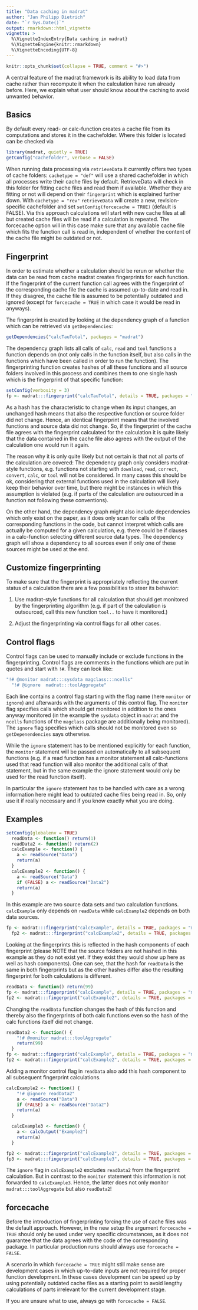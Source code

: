 ```yaml
---
title: "Data caching in madrat"
author: "Jan Philipp Dietrich"
date: "`r Sys.Date()`"
output: rmarkdown::html_vignette
vignette: >
  %\VignetteIndexEntry{Data caching in madrat}
  %\VignetteEngine{knitr::rmarkdown}
  %\VignetteEncoding{UTF-8}
---
```


```r
knitr::opts_chunk$set(collapse = TRUE, comment = "#>")
```

A central feature of the madrat framework is its ability to load data from cache rather than recompute it when the calculation have run already before. Here, we explain what user should know about the caching to avoid unwanted behavior.

## Basics

By default every read- or calc-function creates a cache file from its computations and stores it in the cachefolder. Where this folder is located can be checked via

```r
library(madrat, quietly = TRUE)
getConfig("cachefolder", verbose = FALSE)
```

When running data processing via `retrieveData` it currently offers two types of cache folders: `cachetype = "def"` will use a shared cachefolder in which all processes write their cache files by default. RetrieveData will check in this folder for fitting cache files and read them if available. Whether they are fitting or not will depend on their `fingerprint` which is explained further down.
With `cachetype = "rev"` `retrieveData` will create a new, revision-specific cachefolder and set `setConfig(forcecache = TRUE)` (default is FALSE). Via this approach calculations will start with new cache files at all but created cache files will be read if a calculation is repeated. The forcecache option will in this case make sure that any available cache file which fits the function call is read in, independent of whether the content of the cache file might be outdated or not.

## Fingerprint

In order to estimate whether a calculation should be rerun or whether the data can be read from cache madrat creates fingerprints for each function. If the fingerprint of the current function call agrees with the fingerprint of the corresponding cache file the cache is assumed up-to-date and read in. If they disagree, the cache file is assumed to be potentially outdated and ignored (except for `forcecache = TRUE` in which case it would be read in anyways).

The fingerprint is created by looking at the dependency graph of a function which can be retrieved via `getDependencies`:

```r
getDependencies("calcTauTotal", packages = "madrat")
```

The dependency graph lists all calls of `calc`, `read` and `tool` functions a function depends on (not only calls in the function itself, but also calls in the functions which have been called in order to run the function).
The fingerprinting function creates hashes of all these functions and all source folders involved in this process and combines them to one single hash which is the fingerprint of that specific function:

```r
setConfig(verbosity = 3)
fp <- madrat:::fingerprint("calcTauTotal", details = TRUE, packages = "madrat")
```

As a hash has the characteristic to change when its input changes, an unchanged hash means that also the respective function or source folder did not change. Hence, an identical fingerprint means that the involved functions and source data did not change. So, if the fingerprint of the cache file agrees with the fingerprint calculated for the calculation it is quite likely that the data contained in the cache file also agrees with the output of the calculation one would run it again.

The reason why it is only quite likely but not certain is that not all parts of the calculation are covered: The dependency graph only considers madrat-style functions, e.g. functions not starting with `download`, `read`, `correct`, `convert`, `calc`, or `tool` will not be considered. In many cases this should be ok, considering that external functions used in the calculation will likely keep their behavior over time, but there might be instances in which this assumption is violated (e.g. if parts of the calculation are outsourced in a function not following these conventions).

On the other hand, the dependency graph might also include dependencies which only exist on the paper, as it does only scan for calls of the corresponding functions in the code, but cannot interpret which calls are actually be computed for a given calculation, e.g. there could be if clauses in a calc-function selecting different source data types. The dependency graph will show a dependency to all sources even if only one of these sources might be used at the end. 

## Customize fingerprinting

To make sure that the fingerprint is appropriately reflecting the current status of a calculation there are a few possibilities to steer its behavior:

1. Use madrat-style functions for all calculation that should get monitored by the fingerprinting algorithm (e.g. if part of the calculation is outsourced, call this new function `tool..` to have it monitored.)

2. Adjust the fingerprinting via control flags for all other cases.

## Control flags

Control flags can be used to manually include or exclude functions in the fingerprinting. Control flags are comments in the functions which are put in quotes and start with `!#`. They can look like:

```r
"!# @monitor madrat:::sysdata magclass:::ncells"
  "!# @ignore  madrat:::toolAggregate"
```

Each line contains a control flag starting with the flag name (here `monitor` or `ignore`) and afterwards with the arguments of this control flag. The `monitor` flag specifies calls which should get monitored in addition to the ones anyway monitored (in the example the `sysdata` object in `madrat` and the `ncells` functions of the `magclass` package are additionally being monitored). The `ignore` flag specifies which calls should not be monitored even so `getDepenendencies` says otherwise.

While the `ignore` statement has to be mentioned explicitly for each function, the `monitor` statement will be passed on automatically to all subsequent functions (e.g. if a read function has a monitor statement all calc-functions used that read function will also monitor the additional calls of that statement, but in the same example the ignore statement would only be used for the read function itself).

In particular the `ignore` statement has to be handled with care as a wrong information here might lead to outdated cache files being read in. So, only use it if really necessary and if you know exactly what you are doing. 

## Examples

```r
setConfig(globalenv = TRUE)
  readData <- function() return(1)
  readData2 <- function() return(2)
  calcExample <- function() {
    a <- readSource("Data")
    return(a)
  }
  calcExample2 <- function() {
    a <- readSource("Data")
    if (FALSE) a <- readSource("Data2")
    return(a)
  }
```

In this example are two source data sets and two calculation functions. `calcExample` only depends on `readData` while `calcExample2` depends on both data sources.

```r
fp <- madrat:::fingerprint("calcExample", details = TRUE, packages = "madrat")
  fp2 <- madrat:::fingerprint("calcExample2", details = TRUE, packages = "madrat")
```

Looking at the fingerprints this is reflected in the hash components of each fingerprint (please NOTE that the source folders are not hashed in this example as they do not exist yet. If they exist they would show up here as well as hash components). One can see, that the hash for `readData` is the same in both fingerprints but as the other hashes differ also the resulting fingerprint for both calculations is different.

```r
readData <- function() return(99)
fp <- madrat:::fingerprint("calcExample", details = TRUE, packages = "madrat")
fp2 <- madrat:::fingerprint("calcExample2", details = TRUE, packages = "madrat")
```

Changing the `readData` function changes the hash of this function and thereby also the fingerprints of both calc functions even so the hash of the calc functions itself did not change.


```r
readData2 <- function() {
    "!# @monitor madrat:::toolAggregate"
    return(99)
  }
fp <- madrat:::fingerprint("calcExample", details = TRUE, packages = "madrat")
fp2 <- madrat:::fingerprint("calcExample2", details = TRUE, packages = "madrat")
```

Adding a monitor control flag in `readData` also add this hash component to all subsequent fingerprint calculations.

```r

calcExample2 <- function() {
    "!# @ignore readData2"
    a <- readSource("Data")
    if (FALSE) a <- readSource("Data2")
    return(a)
  }

  calcExample3 <- function() {
    a <- calcOutput("Example2")
    return(a)
  }

fp2 <- madrat:::fingerprint("calcExample2", details = TRUE, packages = "madrat")
fp3 <- madrat:::fingerprint("calcExample3", details = TRUE, packages = "madrat")
```

The `ignore` flag in `calcExample2` excludes `readData2` from the fingerprint calculation. But in contrast to the `monitor` statement this information is not forwarded to `calcExample3`. Hence, the latter does not only monitor `madrat:::toolAggregate` but also `readData2`!

## forcecache

Before the introduction of fingerprinting forcing the use of cache files was the default approach. However, in the new setup the argument `forcecache = TRUE` should only be used under very specific circumstances, as it does not guarantee that the data agrees with the code of the corresponding package. In particular production runs should always use `forcecache = FALSE`. 

A scenario in which `forcecache = TRUE` might still make sense are development cases in which up-to-date inputs are not required for proper function development. In these cases development can be speed up by using potentially outdated cache files as a starting point to avoid lengthy calculations of parts irrelevant for the current development stage. 

If you are unsure what to use, always go with `forcecache = FALSE`.
